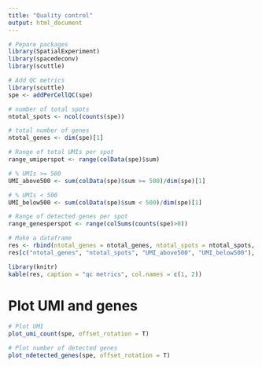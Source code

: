 ```yaml
---
title: "Quality control"
output: html_document
---
```


<style type="text/css">
</style>

```r
# Pepare packages
library(SpatialExperiment)
library(spacedeconv)
library(scuttle)
```


```r
# Add QC metrics
library(scuttle)
spe <- addPerCellQC(spe)
```

```r


# number of total spots
ntotal_spots <- ncol(counts(spe))

# total number of genes
ntotal_genes <- dim(spe)[1]

# Range of total UMIs per spot
range_umiperspot <- range(colData(spe)$sum)

# % UMIs >= 500
UMI_above500 <- sum(colData(spe)$sum >= 500)/dim(spe)[1]

# % UMIs < 500
UMI_below500 <- sum(colData(spe)$sum < 500)/dim(spe)[1]

# Range of detected genes per spot
range_genesperspot <- range(colSums(counts(spe)>0))

# Make a dataframe
res <- rbind(ntotal_genes = ntotal_genes, ntotal_spots = ntotal_spots, range_umiperspot = range_umiperspot, UMI_above500 = UMI_above500, UMI_below500 = UMI_below500, range_genesperspot = range_genesperspot)
res[c("ntotal_genes", "ntotal_spots", "UMI_above500", "UMI_below500"), 2] <- NA

library(knitr)
kable(res, caption = "qc metrics", col.names = c(1, 2))
```

# Plot UMI and genes 
```r
# Plot UMI 
plot_umi_count(spe, offset_rotation = T)

# Plot number of detected genes
plot_ndetected_genes(spe, offset_rotation = T)
```



